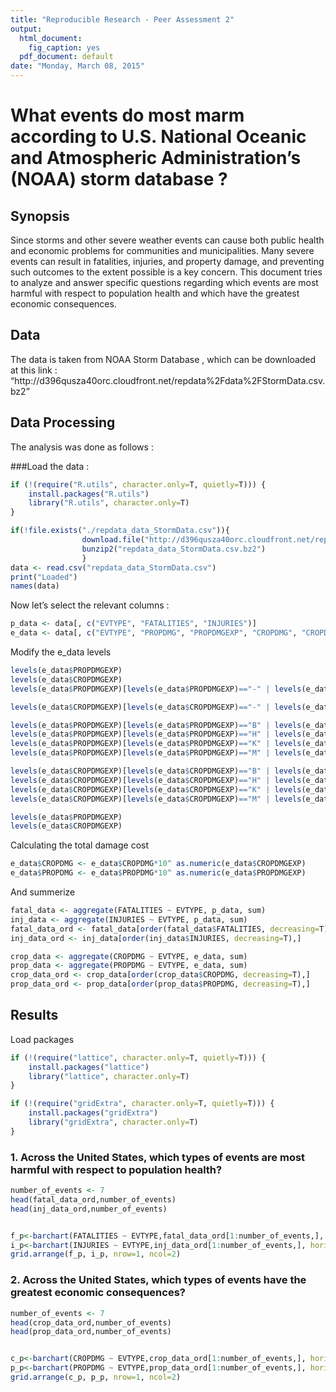 ```yaml
---
title: "Reproducible Research - Peer Assessment 2"
output:
  html_document:
    fig_caption: yes
  pdf_document: default
date: "Monday, March 08, 2015"
---
```

# What events do most marm according to U.S. National Oceanic and Atmospheric Administration's (NOAA) storm database ?

## Synopsis 
Since storms and other severe weather events can cause both public health and economic problems for communities and municipalities. Many severe events can result in fatalities, injuries, and property damage, and preventing such outcomes to the extent possible is a key concern. This document tries to analyze and answer specific questions regarding which events are most harmful with respect to population health and which have the greatest economic consequences.

## Data 
The data is taken from NOAA Storm Database , which can be downloaded at this link : "http://d396qusza40orc.cloudfront.net/repdata%2Fdata%2FStormData.csv.bz2"

## Data Processing
The analysis was done as follows :

###Load the data :

```r
if (!(require("R.utils", character.only=T, quietly=T))) {
    install.packages("R.utils")
    library("R.utils", character.only=T)
}

if(!file.exists("./repdata_data_StormData.csv")){
                download.file("http://d396qusza40orc.cloudfront.net/repdata%2Fdata%2FStormData.csv.bz2","repdata_data_StormData.csv.bz2")
                bunzip2("repdata_data_StormData.csv.bz2")
                }
data <- read.csv("repdata_data_StormData.csv")
print("Loaded")
names(data)
```

Now let's select the relevant columns :
```r
p_data <- data[, c("EVTYPE", "FATALITIES", "INJURIES")]
e_data <- data[, c("EVTYPE", "PROPDMG", "PROPDMGEXP", "CROPDMG", "CROPDMGEXP")]
```

Modify the e_data levels
```r
levels(e_data$PROPDMGEXP)
levels(e_data$CROPDMGEXP)
levels(e_data$PROPDMGEXP)[levels(e_data$PROPDMGEXP)=="-" | levels(e_data$PROPDMGEXP)=="+" | levels(e_data$PROPDMGEXP)=="?" | levels(e_data$PROPDMGEXP)==""] <- 0

levels(e_data$CROPDMGEXP)[levels(e_data$CROPDMGEXP)=="-" | levels(e_data$CROPDMGEXP)=="+" | levels(e_data$CROPDMGEXP)=="?" | levels(e_data$CROPDMGEXP)==""] <- 0

levels(e_data$PROPDMGEXP)[levels(e_data$PROPDMGEXP)=="B" | levels(e_data$PROPDMGEXP)=="b"] <- 9
levels(e_data$PROPDMGEXP)[levels(e_data$PROPDMGEXP)=="H" | levels(e_data$PROPDMGEXP)=="h"] <- 2
levels(e_data$PROPDMGEXP)[levels(e_data$PROPDMGEXP)=="K" | levels(e_data$PROPDMGEXP)=="k"] <- 3
levels(e_data$PROPDMGEXP)[levels(e_data$PROPDMGEXP)=="M" | levels(e_data$PROPDMGEXP)=="m"] <- 6

levels(e_data$CROPDMGEXP)[levels(e_data$CROPDMGEXP)=="B" | levels(e_data$CROPDMGEXP)=="b"] <- 9
levels(e_data$CROPDMGEXP)[levels(e_data$CROPDMGEXP)=="H" | levels(e_data$CROPDMGEXP)=="h"] <- 2
levels(e_data$CROPDMGEXP)[levels(e_data$CROPDMGEXP)=="K" | levels(e_data$CROPDMGEXP)=="k"] <- 3
levels(e_data$CROPDMGEXP)[levels(e_data$CROPDMGEXP)=="M" | levels(e_data$CROPDMGEXP)=="m"] <- 6

levels(e_data$PROPDMGEXP)
levels(e_data$CROPDMGEXP)
```

Calculating the total damage cost
```r
e_data$CROPDMG <- e_data$CROPDMG*10^ as.numeric(e_data$CROPDMGEXP)
e_data$PROPDMG <- e_data$PROPDMG*10^ as.numeric(e_data$PROPDMGEXP)
```

And summerize
```r
fatal_data <- aggregate(FATALITIES ~ EVTYPE, p_data, sum)
inj_data <- aggregate(INJURIES ~ EVTYPE, p_data, sum)
fatal_data_ord <- fatal_data[order(fatal_data$FATALITIES, decreasing=T),]
inj_data_ord <- inj_data[order(inj_data$INJURIES, decreasing=T),]

crop_data <- aggregate(CROPDMG ~ EVTYPE, e_data, sum)
prop_data <- aggregate(PROPDMG ~ EVTYPE, e_data, sum)
crop_data_ord <- crop_data[order(crop_data$CROPDMG, decreasing=T),]
prop_data_ord <- prop_data[order(prop_data$PROPDMG, decreasing=T),]
```

## Results 
Load packages
```r

if (!(require("lattice", character.only=T, quietly=T))) {
    install.packages("lattice")
    library("lattice", character.only=T)
}

if (!(require("gridExtra", character.only=T, quietly=T))) {
    install.packages("gridExtra")
    library("gridExtra", character.only=T)
}

```

### 1. Across the United States, which types of events are most harmful with respect to population health?
```r
number_of_events <- 7
head(fatal_data_ord,number_of_events)
head(inj_data_ord,number_of_events)


f_p<-barchart(FATALITIES ~ EVTYPE,fatal_data_ord[1:number_of_events,], horizontal = FALSE, main = "Population fatalities by events",scales = list(rot = 45))
i_p<-barchart(INJURIES ~ EVTYPE,inj_data_ord[1:number_of_events,], horizontal = FALSE, main = "Population injuries by events",scales = list(rot = 45))
grid.arrange(f_p, i_p, nrow=1, ncol=2)
```

### 2. Across the United States, which types of events have the greatest economic consequences?
```r
number_of_events <- 7
head(crop_data_ord,number_of_events)
head(prop_data_ord,number_of_events)


c_p<-barchart(CROPDMG ~ EVTYPE,crop_data_ord[1:number_of_events,], horizontal = FALSE, main = "Crop damages by events",scales = list(rot = 45))
p_p<-barchart(PROPDMG ~ EVTYPE,prop_data_ord[1:number_of_events,], horizontal = FALSE, main = "Property damages by events",scales = list(rot = 45))
grid.arrange(c_p, p_p, nrow=1, ncol=2)
```

